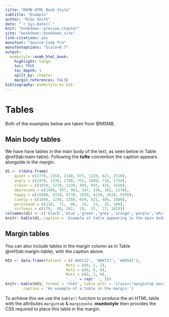 ```yaml
---
title: "MSMB HTML Book Style"
subtitle: "Example"
author: "Mike Smith"
date: "`r Sys.Date()`"
knit: "bookdown::preview_chapter"
site: "bookdown::bookdown_site"
link-citations: yes
monofont: "Source Code Pro"
monofontoptions: "Scale=0.7"
output:
  msmbstyle::msmb_html_book:
    highlight: tango
    toc: TRUE
    toc_depth: 1
    split_by: chapter
    margin_references: FALSE
bibliography: msmbstyle-ex.bib
---
```


# Tables

Both of the examples below are taken from @MSMB.

## Main body tables

We have have tables in the main body of the text, as seen below in Table \@ref(tab:main-table).  Following the **tufte** convention the caption appears alongside in the margin.

```r
d1 <- t(data.frame(
    quiet = c(2770, 2150, 2140, 875, 1220, 821, 2510),
    angry = c(2970, 1530, 1740, 752, 1040, 710, 1730),
    clever = c(1650, 1270, 1320, 495, 693, 416, 1420),
    depressed = c(1480, 957, 983, 147, 330, 102, 1270),
    happy = c(19300, 8310, 8730, 1920, 4220, 2610, 9150),
    lively = c(1840, 1250, 1350, 659, 621, 488, 1480),
    perplexed = c(110,  71,  80,  19,  23,  15, 109),
    virtuous = c(179,  80, 102,  20,  25,  17, 165)))
colnames(d1) <- c('black','blue','green','grey','orange','purple','white')
knitr::kable(d1, caption = 'Example of table appearing in the main body of the text.')
```

## Margin tables

You can also include tables in the margin column as in Table \@ref(tab:margin-table), with the caption above.

```r
HIV <- data.frame(Patient = c('AHX112', 'AHX717', 'AHX543'), 
                           Mut1 = c(0, 1, 1),
                           Mut2 = c(0, 0, 0),
                           Mut3 = c(0, 1, 0),
                           '...' = rep(' ', 3))
knitr::kable(HIV, format = 'html', table.attr = 'class=\"margintab marginnote\"',
        caption = 'An example of a table in the margin.')
```

To achieve this we use the `kable()` function to produce the an HTML table with the attributes `margintab` & `marginnote`.  **msmbstyle** then provides the CSS required to place this table in the margin.